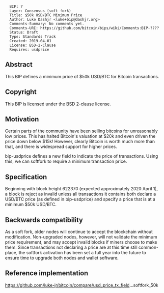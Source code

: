 <pre>
  BIP: ?
  Layer: Consensus (soft fork)
  Title: $50k USD/BTC Minimum Price
  Author: Luke Dashjr <luke+bip@dashjr.org>
  Comments-Summary: No comments yet.
  Comments-URI: https://github.com/bitcoin/bips/wiki/Comments:BIP-????
  Status: Draft
  Type: Standards Track
  Created: 2019-04-01
  License: BSD-2-Clause
  Requires: usdprice
</pre>

==Abstract==

This BIP defines a minimum price of $50k USD/BTC for Bitcoin transactions.

==Copyright==

This BIP is licensed under the BSD 2-clause license.

==Motivation==

Certain parts of the community have been selling bitcoins for unreasonably low prices.
This has halted Bitcoin's valuation at $20k and even driven the price down below $15k!
However, clearly Bitcoin is worth much more than that, and there is widespread support for higher prices.

bip-usdprice defines a new field to indicate the price of transactions.
Using this, we can softfork to require a minimum transaction price.

==Specification==

Beginning with block height 622370 (expected approximately 2020 April 1), a block is reject as invalid unless all transactions it contains both declare a USD/BTC price (as defined in bip-usdprice) and specify a price that is at a minimum $50k USD/BTC.

==Backwards compatibility==

As a soft fork, older nodes will continue to accept the blockchain without modification.
Non-upgraded nodes, however, will not validate the minimum price requirement, and may accept invalid blocks if miners choose to make them.
Since transactions not declaring a price are at this time still common-place, the softfork activation has been set a full year into the future to ensure time to upgrade both nodes and wallet software.

==Reference implementation==

https://github.com/luke-jr/bitcoin/compare/usd_price_tx_field...softfork_50k
